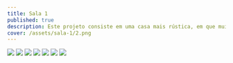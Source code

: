 ```yaml
---
title: Sala 1
published: true
description: Este projeto consiste em uma casa mais rústica, em que muitos dos móveis presentes neste projeto já eram existentes nesta casa.
cover: /assets/sala-1/2.png
---
```


![](/assets/sala-1/1.png)
![](/assets/sala-1/2.png)
![](/assets/sala-1/3.png)
![](/assets/sala-1/4.png)
![](/assets/sala-1/5.png)
![](/assets/sala-1/6.png)
![](/assets/sala-1/7.png)
